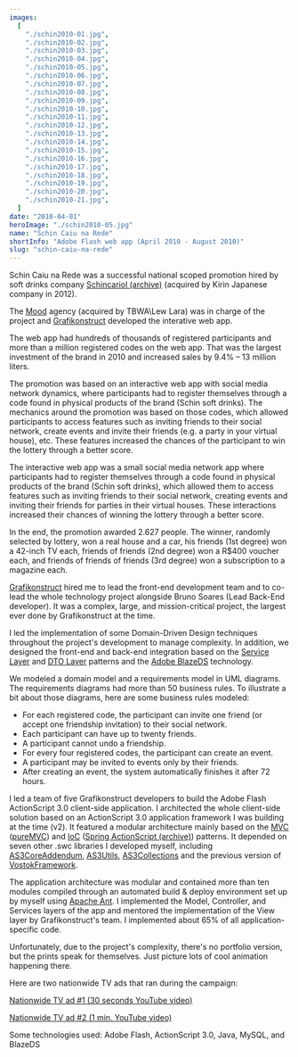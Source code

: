 ```yaml
---
images:
  [
    "./schin2010-01.jpg",
    "./schin2010-02.jpg",
    "./schin2010-03.jpg",
    "./schin2010-04.jpg",
    "./schin2010-05.jpg",
    "./schin2010-06.jpg",
    "./schin2010-07.jpg",
    "./schin2010-08.jpg",
    "./schin2010-09.jpg",
    "./schin2010-10.jpg",
    "./schin2010-11.jpg",
    "./schin2010-12.jpg",
    "./schin2010-13.jpg",
    "./schin2010-14.jpg",
    "./schin2010-15.jpg",
    "./schin2010-16.jpg",
    "./schin2010-17.jpg",
    "./schin2010-18.jpg",
    "./schin2010-19.jpg",
    "./schin2010-20.jpg",
    "./schin2010-21.jpg",
  ]
date: "2010-04-01"
heroImage: "./schin2010-05.jpg"
name: "Schin Caiu na Rede"
shortInfo: "Adobe Flash web app (April 2010 - August 2010)"
slug: "schin-caiu-na-rede"
---
```



Schin Caiu na Rede was a successful national scoped promotion hired by soft drinks company [Schincariol (archive)](https://web.archive.org/web/20121209070623/http://www.brasilkirin.com.br/) (acquired by Kirin Japanese company in 2012).

The [Mood](http://www.agenciamood.com.br) agency (acquired by TBWA\Lew Lara) was in charge of the project and [Grafikonstruct](https://www.linkedin.com/company/grafikonstruct/) developed the interative web app.

The web app had hundreds of thousands of registered participants and more than a million registered codes on the web app. That was the largest investment of the brand in 2010 and increased sales by 9.4% &#8211; 13 million liters.

The promotion was based on an interactive web app with social media network dynamics, where participants had to register themselves through a code found in physical products of the brand (Schin soft drinks). The mechanics around the promotion was based on those codes, which allowed participants to access features such as inviting friends to their social network, create events and invite their friends (e.g. a party in your virtual house), etc. These features increased the chances of the participant to win the lottery through a better score.

The interactive web app was a small social media network app where participants had to register themselves through a code found in physical products of the brand (Schin soft drinks), which allowed them to access features such as inviting friends to their social network, creating events and inviting their friends for parties in their virtual houses. These interactions increased their chances of winning the lottery through a better score.

In the end, the promotion awarded 2.627 people. The winner, randomly selected by lottery, won a real house and a car, his friends (1st degree) won a 42-inch TV each, friends of friends (2nd degree) won a R$400 voucher each, and friends of friends of friends (3rd degree) won a subscription to a magazine each.

[Grafikonstruct](https://www.linkedin.com/company/grafikonstruct/) hired me to lead the front-end development team and to co-lead the whole technology project alongside Bruno Soares (Lead Back-End developer). It was a complex, large, and mission-critical project, the largest ever done by Grafikonstruct at the time.

I led the implementation of some Domain-Driven Design techniques throughout the project's development to manage complexity. In addition, we designed the front-end and back-end integration based on the [Service Layer](https://martinfowler.com/eaaCatalog/serviceLayer.html) and [DTO Layer](https://en.wikipedia.org/wiki/Data_transfer_object) patterns and the [Adobe BlazeDS](https://en.wikipedia.org/wiki/BlazeDS) technology.

We modeled a domain model and a requirements model in UML diagrams. The requirements diagrams had more than 50 business rules. To illustrate a bit about those diagrams, here are some business rules modeled:

- For each registered code, the participant can invite one friend (or accept one friendship invitation) to their social network.
- Each participant can have up to twenty friends.
- A participant cannot undo a friendship.
- For every four registered codes, the participant can create an event.
- A participant may be invited to events only by their friends.
- After creating an event, the system automatically finishes it after 72 hours.

I led a team of five Grafikonstruct developers to build the Adobe Flash ActionScript 3.0 client-side application. I architected the whole client-side solution based on an ActionScript 3.0 application framework I was building at the time (v2). It featured a modular architecture mainly based on the [MVC](http://en.wikipedia.org/wiki/Model%E2%80%93view%E2%80%93controller) ([pureMVC](http://puremvc.org)) and [IoC](http://en.wikipedia.org/wiki/Inversion_of_control) ([Spring ActionScript (archive)](https://web.archive.org/web/20120111035944/http://www.springactionscript.org/)) patterns. It depended on seven other .swc libraries I developed myself, including [AS3CoreAddendum](http://as3coreaddendum.org), [AS3Utils](http://as3utils.org), [AS3Collections](http://as3collections.org) and the previous version of [VostokFramework](http://vostokframework.org).

The application architecture was modular and contained more than ten modules compiled through an automated build & deploy environment set up by myself using [Apache Ant](http://ant.apache.org). I implemented the Model, Controller, and Services layers of the app and mentored the implementation of the View layer by Grafikonstruct's team. I implemented about 65% of all application-specific code.

Unfortunately, due to the project's complexity, there's no portfolio version, but the prints speak for themselves. Just picture lots of cool animation happening there.

Here are two nationwide TV ads that ran during the campaign:

[Nationwide TV ad #1 (30 seconds YouTube video)](http://www.youtube.com/watch?v=ZPRnws3msyI)

[Nationwide TV ad #2 (1 min. YouTube video)](http://www.youtube.com/watch?feature=player_embedded&v=meWydco5RSI)

Some technologies used: Adobe Flash, ActionScript 3.0, Java, MySQL, and BlazeDS

<br />
<br />

<FlexBoxRowSpaceBetween>
  <LinkButtonLeftArrowIcon
    align-self="flex-start"
    text="Bienal 2012"
    to="/portfolio/bienal2012/"
  />
  <LinkButtonRightArrowIcon
    align-self="flex-end"
    text="Schin Casa com Tudo"
    to="/portfolio/schin-casa-com-tudo/"
  />
</FlexBoxRowSpaceBetween>
